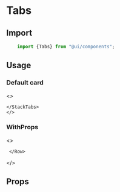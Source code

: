 

<Meta title="Components/Tabs" component="Tabs"  />

# Tabs

<Story name="Import" />

## Import

```jsx
    import {Tabs} from "@ui/components";
```

## Usage

<Story name="Usages"/>

### Default card
<Preview withToolbar>
<Story name="-Default">
    <>
    <StackTabs defaultActiveKey="profile" id="uncontrolled-tab-example">
       
    </StackTabs>
    </>
</Story>
</Preview>

### WithProps
<Preview withToolbar>
<Story name="-WithProps">
<>
    <Row>
    
     </Row>
</>
</Story>
</Preview>

<Story name="Props" />

## Props

<Props of={TabsTypes} />